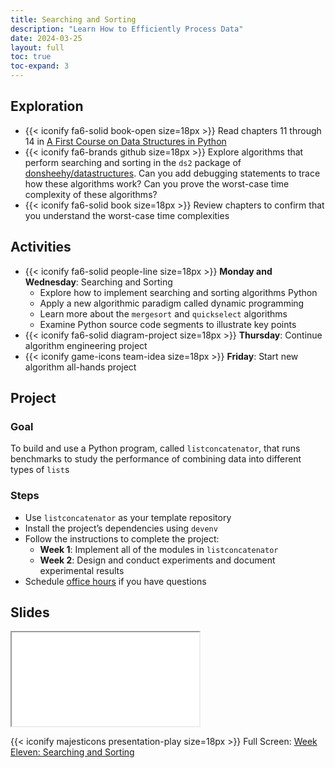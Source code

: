 ```yaml
---
title: Searching and Sorting
description: "Learn How to Efficiently Process Data"
date: 2024-03-25
layout: full
toc: true
toc-expand: 3
---
```


## Exploration

- {{< iconify fa6-solid book-open size=18px >}} Read chapters 11 through 14 in
[A First Course on Data Structures in
Python](https://donsheehy.github.io/datastructures/)
- {{< iconify fa6-brands github size=18px >}} Explore algorithms that perform
searching and sorting in the `ds2` package of
[donsheehy/datastructures](https://github.com/donsheehy/datastructures/). Can
you add debugging statements to trace how these algorithms work? Can you prove
the worst-case time complexity of these algorithms?
- {{< iconify fa6-solid book size=18px >}} Review chapters to confirm that you
understand the worst-case time complexities

## Activities

- {{< iconify fa6-solid people-line size=18px >}} **Monday and Wednesday**:
Searching and Sorting
  - Explore how to implement searching and sorting algorithms Python
  - Apply a new algorithmic paradigm called dynamic programming
  - Learn more about the `mergesort` and `quickselect` algorithms
  - Examine Python source code segments to illustrate key points
- {{< iconify fa6-solid diagram-project size=18px >}} **Thursday**: Continue algorithm engineering project
- {{< iconify game-icons team-idea size=18px >}} **Friday**: Start new algorithm all-hands project

## Project

### Goal

To build and use a Python program, called `listconcatenator`, that runs benchmarks to
study the performance of combining data into different types of `list`s

### Steps

- Use `listconcatenator` as your template repository
- Install the project's dependencies using `devenv`
- Follow the instructions to complete the project:
  - **Week 1**: Implement all of the modules in `listconcatenator`
  - **Week 2**: Design and conduct experiments and document experimental results
- Schedule [office hours](https://www.gregorykapfhammer.com/schedule/) if you
have questions

## Slides

```{=html}
<iframe class="slide-deck" src="../../slides/weekeleven/"></iframe>
```

{{< iconify majesticons presentation-play size=18px >}} Full Screen: [Week Eleven: Searching and Sorting](../../slides/weekeleven/)
